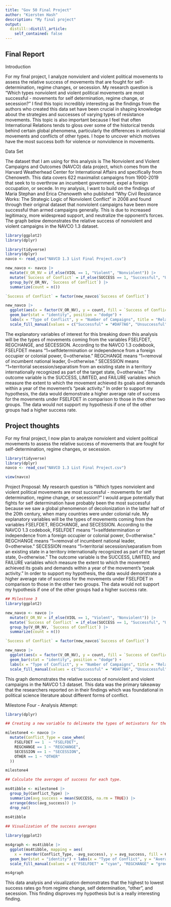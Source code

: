 ```yaml
---
title: "Gov 50 Final Project"
author: "Kiersten Hash"
description: "My final project"
output:
  distill::distill_article:
    self_contained: false
---
```


## Final Report

Introduction

For my final project, I analyze nonviolent and violent political movements to assess the relative success of movements that are fought for self-determination, regime changes, or secession. My research question is “Which types nonviolent and violent political movements are most successful - movements for self determination, regime change, or secession?” I find this topic incredibly interesting as the findings from the authors who created this data set have been crucial in shaping knowledge about the strategies and successes of varying types of resistance movements. This topic is also important because I feel that often International Relations tends to gloss over some of the historical trends behind certain global phenomena, particularly the differences in anticolonial movements and conflicts of other types. I hope to uncover which motives have the most success both for violence or nonviolence in movements.

Data Set

The dataset that I am using for this analysis is The Nonviolent and Violent Campaigns and Outcomes (NAVCO) data project, which comes from the Harvard Weatherhead Center for International Affairs and specifically from Chenoweth. This data covers 622 maximalist campaigns from 1900-2019 that seek to to overthrow an incumbent government, expel a foreign occupation, or secede. In my analysis, I want to build on the findings of Maria Stephan and Erica Chenoweth who published "Why Civil Resistance Works: The Strategic Logic of Nonviolent Conflict" in 2008 and found through their original dataset that nonviolent campaigns have been more successful than armed campaigns generally. This is due to increased legitimacy, more widespread support, and neutralize the opponent's  forces. The graph below demonstrates the relative success of nonviolent and violent campaigns in the NAVCO 1.3 dataset.

```r
library(ggplot2)
library(dplyr)

library(tidyverse)
library(dplyr)
navco <- read_csv("NAVCO 1.3 List Final Project.csv")

new_navco <- navco |>
  mutate(V_OR_NV = if_else(VIOL == 1, "Violent", "Nonviolent")) |>
  mutate(`Success of Conflict` = if_else(SUCCESS == 1, "Successful", "Unsuccessful")) |>
  group_by(V_OR_NV, `Success of Conflict`) |>
  summarize(count = n())

`Success of Conflict` = factor(new_navco$`Success of Conflict`)

new_navco |>
  ggplot(aes(x = factor(V_OR_NV), y = count, fill = `Success of Conflict`)) +
  geom_bar(stat = "identity", position = "dodge") +
  labs(x = "Type of Conflict", y = "Number of Campaigns", title = "Relative Success of Nonviolent and Violent Campaigns") +
  scale_fill_manual(values = c("Successful" = "#DAF7A6", "Unsuccessful" = "#C70039"))
```

The explanatory variables of interest for this breaking down this analysis will be the types of movements coming from the variables FSELFDET, REGCHANGE, and SECESSION. According to the NAVCO 1.3 codebook, FSELFDET means "1=selfdetermination or independence from a foreign occupier or colonial power, 0=otherwise." REGCHANGE means "1=removal of incumbent national leader, 0=otherwise." SECESSION means "1=territorial secession/separatism from an existing state in a territory internationally recognized as part of the target state, 0=otherwise." The outcome variable is the SUCCESS, LIMITED, and FAILURE variables which measure the extent to which the movement achieved its goals and demands within a year of the movement's "peak activity." In order to support my hypothesis, the data would demonstrate a higher average rate of success for the movements under FSELFDET in comparison to those in the other two groups. The data would not support my hypothesis if one of the other groups had a higher success rate.


## Project thoughts

For my final project, I now plan to analyze nonviolent and violent political movements to assess the relative success of movements that are fought for self-determination, regime changes, or secession. 

```r
library(tidyverse)
library(dplyr)
navco <- read_csv("NAVCO 1.3 List Final Project.csv")

view(navco)
```
Project Proposal: My research question is "Which types nonviolent and violent political movements are most successful - movements for self determination, regime change, or secession?" I would argue potentially that fights for self determination have probably been the most successful because we saw a global phenomenon of decolonization in the latter half of the 20th century, when many countries were under colonial rule. My explanatory variables will be the types of movements coming from the variables FSELFDET, REGCHANGE, and SECESSION. According to the NAVCO 1.3 codebook, FSELFDET means "1=selfdetermination or independence from a foreign occupier or colonial power, 0=otherwise." REGCHANGE means "1=removal of incumbent national leader, 0=otherwise." SECESSION means "1=territorial secession/separatism from an existing state in a territory internationally recognized as part of the target state, 0=otherwise." The outcome variable is the SUCCESS, LIMITED, and FAILURE variables which measure the extent to which the movement achieved its goals and demands within a year of the movement's "peak activity." In order to support my hypothesis, the data would demonstrate a higher average rate of success for the movements under FSELFDET in comparison to those in the other two groups. The data would not support my hypothesis if one of the other groups had a higher success rate.

```r
## Milestone 3
library(ggplot2)

new_navco <- navco |>
  mutate(V_OR_NV = if_else(VIOL == 1, "Violent", "Nonviolent")) |>
  mutate(`Success of Conflict` = if_else(SUCCESS == 1, "Successful", "Unsuccessful")) |>
  group_by(V_OR_NV, `Success of Conflict`) |>
  summarize(count = n())

`Success of Conflict` = factor(new_navco$`Success of Conflict`)

new_navco |>
  ggplot(aes(x = factor(V_OR_NV), y = count, fill = `Success of Conflict`)) +
  geom_bar(stat = "identity", position = "dodge") +
  labs(x = "Type of Conflict", y = "Number of Campaigns", title = "Relative Success of Nonviolent and Violent Campaigns") +
  scale_fill_manual(values = c("Successful" = "#DAF7A6", "Unsuccessful" = "#C70039"))
```

This graph demonstrates the relative success of nonviolent and violent campaigns in the NAVCO 1.3 dataset. This data was the primary takeaway that the researchers reported on in their findings which was foundational in political science literature about different forms of conflict.

Milestone Four - Analysis Attempt:

```r
library(dplyr)

## Creating a new variable to delineate the types of motivators for the conflict.

milestone4 <- navco |>
  mutate(Conflict_Type = case_when(
    FSELFDET == 1  ~ "FSELFDET", 
    REGCHANGE == 1 ~ "REGCHANGE",
    SECESSION == 1 ~ "SECESSION",
    OTHER == 1 ~ "OTHER"
  ))

milestone4
```

```r
## Calculate the averages of success for each type.

ms4tibble <- milestone4 |>
  group_by(Conflict_Type) |>
  summarize(avg_success = mean(SUCCESS, na.rm = TRUE)) |>
  arrange(desc(avg_success)) |>
  drop_na()
  
ms4tibble
```

```r
## Visualization of the success averages

library(ggplot2)

ms4graph <- ms4tibble |>
  ggplot(ms4tibble, mapping = aes(
    x = reorder(Conflict_Type, -avg_success), y = avg_success, fill = Conflict_Type)) +
  geom_bar(stat = "identity") + labs(x = "Type of Conflict", y = "Average Success Rate") + 
  scale_fill_manual(values = c("FSELFDET" = "cyan", "REGCHANGE" = "green", "SECESSION" = "pink", "OTHER" = "purple"))

ms4graph
```
This data analysis and visualization demonstrates that the highest to lowest success rates go from regime change, self determination, "other", and secession. This finding disproves my hypothesis but is a really interesting finding.
